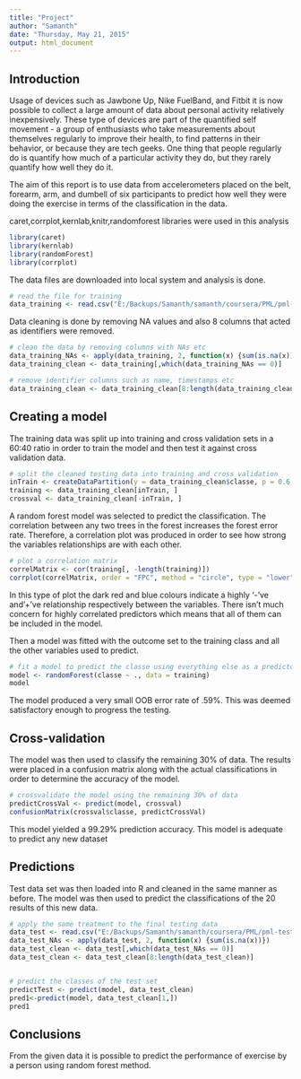 ```yaml
---
title: "Project"
author: "Samanth"
date: "Thursday, May 21, 2015"
output: html_document
---
```

## Introduction

Usage of devices such as Jawbone Up, Nike FuelBand, and Fitbit it is now possible to collect a large amount of data about personal activity relatively inexpensively. These type of devices are part of the quantified self movement - a group of enthusiasts who take measurements about themselves regularly to improve their health, to find patterns in their behavior, or because they are tech geeks. One thing that people regularly do is quantify how much of a particular activity they do, but they rarely quantify how well they do it.

The aim of this report is to use data from accelerometers placed on the belt, forearm, arm, and dumbell of six participants to predict how well they were doing the exercise in terms of the classification in the data.

caret,corrplot,kernlab,knitr,randomforest libraries were used in this analysis 

```r
library(caret)
library(kernlab)
library(randomForest)
library(corrplot)
```

The data files are downloaded into local system and analysis is done. 

```r
# read the file for training 
data_training <- read.csv("E:/Backups/Samanth/samanth/coursera/PML/pml-training.csv", na.strings= c("NA",""," "))
```

Data cleaning is done by removing NA values and also 8 columns that acted as identifiers were removed.

```r
# clean the data by removing columns with NAs etc
data_training_NAs <- apply(data_training, 2, function(x) {sum(is.na(x))})
data_training_clean <- data_training[,which(data_training_NAs == 0)]

# remove identifier columns such as name, timestamps etc
data_training_clean <- data_training_clean[8:length(data_training_clean)]
```

## Creating a model
The training data was split up into training and cross validation sets in a 60:40 ratio in order to train the model and then test it against cross validation data.

```r
# split the cleaned testing data into training and cross validation
inTrain <- createDataPartition(y = data_training_clean$classe, p = 0.6, list = FALSE)
training <- data_training_clean[inTrain, ]
crossval <- data_training_clean[-inTrain, ]
```

A random forest model was selected to predict the classification. The correlation between any two trees in the forest increases the forest error rate. Therefore, a correlation plot was produced in order to see how strong the variables relationships are with each other.

```r
# plot a correlation matrix
correlMatrix <- cor(training[, -length(training)])
corrplot(correlMatrix, order = "FPC", method = "circle", type = "lower", tl.cex = 0.8,  tl.col = rgb(0, 0, 0))
```

In this type of plot the dark red and blue colours indicate a highly '-'ve and '+'ve relationship respectively between the variables. There isn't much concern for highly correlated predictors which means that all of them can be included in the model.

Then a model was fitted with the outcome set to the training class and all the other variables used to predict.

```r
# fit a model to predict the classe using everything else as a predictor
model <- randomForest(classe ~ ., data = training)
model
```

The model produced a very small OOB error rate of .59%. This was deemed satisfactory enough to progress the testing.

## Cross-validation
The model was then used to classify the remaining 30% of data. The results were placed in a confusion matrix along with the actual classifications in order to determine the accuracy of the model.

```r
# crossvalidate the model using the remaining 30% of data
predictCrossVal <- predict(model, crossval)
confusionMatrix(crossval$classe, predictCrossVal)
```

This model yielded a 99.29% prediction accuracy. This model is adequate to predict any new dataset

## Predictions
Test data set was then loaded into R and cleaned in the same manner as before. The model was then used to predict the classifications of the 20 results of this new data.

```r
# apply the same treatment to the final testing data
data_test <- read.csv("E:/Backups/Samanth/samanth/coursera/PML/pml-testing.csv", na.strings= c("NA",""," "))
data_test_NAs <- apply(data_test, 2, function(x) {sum(is.na(x))})
data_test_clean <- data_test[,which(data_test_NAs == 0)]
data_test_clean <- data_test_clean[8:length(data_test_clean)]


# predict the classes of the test set
predictTest <- predict(model, data_test_clean)
pred1<-predict(model, data_test_clean[1,])
pred1
```

## Conclusions
From the given data it is possible to predict the performance of exercise by a person using random forest method.
